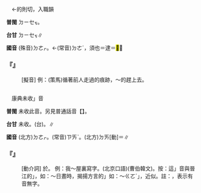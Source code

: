 
=={{ruby|得|ㄉㄜㆷ}}==

　←的則切，入職韻{{ruby|＝|ㄉㄜˊ}}

'''普閩''' <rt>ㄉㄧㆤㆶ</rt>{{ruby|。|ㄉㄧㆵ}}。

'''台甘''' <rt>ㄉㄧㆤㆶ</rt>{{ruby|。|ㄉㄧㆵ}}∥

'''國音''' (殊音)<rt>ㄉㄜㆷ</rt>。←(常音)<rt>ㄉㄜˊ</rt>{{ruby|。|ㄉㄟˇ}}，須也{{ruby|。|ㄉㄞˇ}}＝逮{{ruby|。|ㄉㄜ}}＝<mark>&#xf95a1;</mark>∥

    

==='''『{{ruby|得|ㄉㄜㆷ}}{{ruby|得|ㄉㄜㆷ}}』'''===
: [擬音] 例：(策馬)循著前人走過的痕跡，～的趕上去。
    

=={{ruby|在|ㄉㄜㆷ}}==

　康典未收{{ruby|「|ㄉㄜㆷ}}」音

'''普閩''' 未收此音。另見普通話音【{{ruby|在|ㄗㄞˋ}}】。

'''台甘''' 未收。(台){{ruby|(文)|ㄗㄞ˫}}。{{ruby|(語)|ㄉㄧ˫}}∥

'''國音''' (北方)<rt>ㄉㄜㆷ</rt>。(常音)<rt>ㄗㄞˋ</rt>。(北方)<rt>ㄉㄞ</rt>[動]＝{{ruby|待|ㄉㄞ}}∥

    

==='''『{{ruby|在|ㄉㄜㆷ}}』'''===
: [動介詞] 於。 例：我～屋裏寫字。(北京口語)(曹伯韓文)。按：這{{ruby|「|ㄉㄜ}}」音與晉江的{{ruby|「|ㄉㄜ〾˪}}」，如：～日晝時{{ruby|( )|ㄗㄞ}}，揭揚方言的{{ruby|「|ㄉㄜ˪}}」如：～{{ruby|「|ㄏㄧㄜˊ}}<rt>ㄍㄛˊ</rt>」，近似。註：{{ruby|( )|ㄗㄞ}}，表示有音無字。
    
